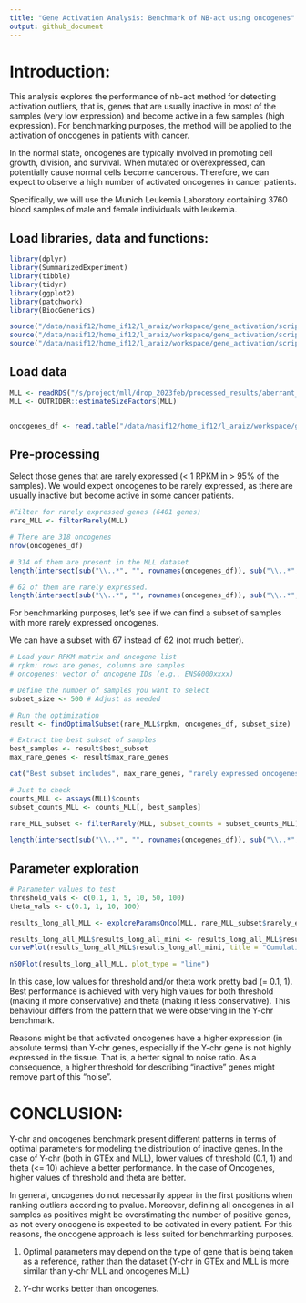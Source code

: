 ```yaml
---
title: "Gene Activation Analysis: Benchmark of NB-act using oncogenes"
output: github_document
---
```


# Introduction:
This analysis explores the performance of nb-act method for detecting activation outliers, that is, 
genes that are usually inactive in most of the samples (very low expression) and become active in a few samples (high expression). 
For benchmarking purposes, the method will be applied to the activation of oncogenes in patients with cancer.

In the normal state, oncogenes are typically involved in promoting cell growth, division, and survival. When mutated or overexpressed, can potentially cause normal cells become cancerous.
Therefore, we can expect to observe a high number of activated oncogenes in cancer patients. 

Specifically, we will use the Munich Leukemia Laboratory containing 3760 blood samples of male and female individuals with leukemia. 


## Load libraries, data and functions:  
```r
library(dplyr)
library(SummarizedExperiment)
library(tibble)
library(tidyr)
library(ggplot2)
library(patchwork)
library(BiocGenerics)
```


```r
source("/data/nasif12/home_if12/l_araiz/workspace/gene_activation/scripts/function/plots_functions.R")
source("/data/nasif12/home_if12/l_araiz/workspace/gene_activation/scripts/function/help_functions.R")
source("/data/nasif12/home_if12/l_araiz/workspace/gene_activation/scripts/function/nb_act.R")
```


## Load data
```r
MLL <- readRDS("/s/project/mll/drop_2023feb/processed_results/aberrant_expression/v33b/outrider/leukemia_14group/ods_unfitted.Rds")
MLL <- OUTRIDER::estimateSizeFactors(MLL)


oncogenes_df <- read.table("/data/nasif12/home_if12/l_araiz/workspace/gene_act/oncogenes.tsv", sep = "\t", row.names = 1)
```


## Pre-processing

Select those genes that are rarely expressed (< 1 RPKM in > 95% of the samples). We would expect oncogenes to be rarely expressed, as there are usually inactive but become active in some cancer patients. 

```r
#Filter for rarely expressed genes (6401 genes)
rare_MLL <- filterRarely(MLL)

# There are 318 oncogenes
nrow(oncogenes_df)

# 314 of them are present in the MLL dataset
length(intersect(sub("\\..*", "", rownames(oncogenes_df)), sub("\\..*", "", rownames(rare_MLL$rpkm))))

# 62 of them are rarely expressed. 
length(intersect(sub("\\..*", "", rownames(oncogenes_df)), sub("\\..*", "", rownames(rare_MLL$rarely_exp_rpkm))))
```

For benchmarking purposes, let's see if we can find a subset of samples with more rarely expressed oncogenes. 

We can have a subset with 67 instead of 62 (not much better).
```r
# Load your RPKM matrix and oncogene list
# rpkm: rows are genes, columns are samples
# oncogenes: vector of oncogene IDs (e.g., ENSG000xxxx)

# Define the number of samples you want to select
subset_size <- 500 # Adjust as needed

# Run the optimization
result <- findOptimalSubset(rare_MLL$rpkm, oncogenes_df, subset_size)

# Extract the best subset of samples
best_samples <- result$best_subset
max_rare_genes <- result$max_rare_genes

cat("Best subset includes", max_rare_genes, "rarely expressed oncogenes.\n")
```


```r
# Just to check
counts_MLL <- assays(MLL)$counts
subset_counts_MLL <- counts_MLL[, best_samples]

rare_MLL_subset <- filterRarely(MLL, subset_counts = subset_counts_MLL)

length(intersect(sub("\\..*", "", rownames(oncogenes_df)), sub("\\..*", "", rownames(rare_MLL_subset$rarely_exp_rpkm))))
```


## Parameter exploration
```r
# Parameter values to test 
threshold_vals <- c(0.1, 1, 5, 10, 50, 100)
theta_vals <- c(0.1, 1, 10, 100)

results_long_all_MLL <- exploreParamsOnco(MLL, rare_MLL_subset$rarely_exp_rpkm, theta_vals = theta_vals, threshold_vals = threshold_vals, interest_list = rownames(oncogenes_df))
```

```r
results_long_all_MLL$results_long_all_mini <- results_long_all_MLL$results_long_all[which(results_long_all_MLL$results_long_all$interest == TRUE),]
curvePlot(results_long_all_MLL$results_long_all_mini, title = "Cumulative sum of oncogenes")
```

```r
n50Plot(results_long_all_MLL, plot_type = "line")
```

In this case, low values for threshold and/or theta work pretty bad (= 0.1, 1). Best performance is achieved with very high values for both threshold (making it more conservative) and theta (making it less conservative). This behaviour differs from the pattern that we were observing in the Y-chr benchmark. 

Reasons might be that activated oncogenes have a higher expression (in absolute terms) than Y-chr genes, especially if the Y-chr gene is not highly expressed in the tissue. That is, a better signal to noise ratio. 
As a consequence, a higher threshold for describing "inactive" genes might remove part of this "noise". 


# CONCLUSION:

Y-chr and oncogenes benchmark present different patterns in terms of optimal parameters for modeling the distribution of inactive genes. 
In the case of Y-chr (both in GTEx and MLL), lower values of threshold (0.1, 1) and theta (<= 10) achieve a better performance. In the case of Oncogenes, higher values of threshold and theta are better. 

In general, oncogenes do not necessarily appear in the first positions when ranking outliers according to pvalue. Moreover, defining all oncogenes in all samples as positives might be overstimating the number of positive genes, as not every oncogene is expected to be activated in every patient. For this reasons, the oncogene approach is less suited for benchmarking purposes. 

1) Optimal parameters may depend on the type of gene that is being taken as a reference, rather than the dataset (Y-chr in GTEx and MLL is more similar than y-chr MLL and oncogenes MLL)

2) Y-chr works better than oncogenes. 


